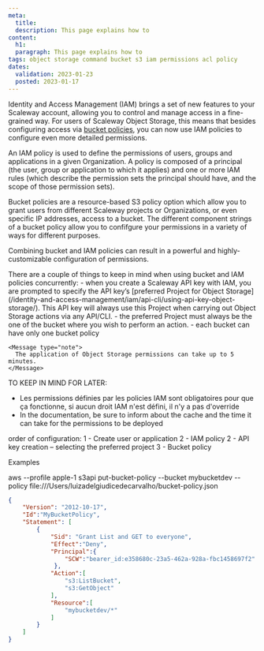 ```yaml
---
meta:
  title: 
  description: This page explains how to
content:
  h1: 
  paragraph: This page explains how to 
tags: object storage command bucket s3 iam permissions acl policy
dates:
  validation: 2023-01-23
  posted: 2023-01-17
---
```


Identity and Access Management (IAM) brings a set of new features to your Scaleway account, allowing you to control and manage access in a fine-grained way. For users of Scaleway Object Storage, this means that besides configuring access via [bucket policies](/storage/object/api-cli/bucket-policy/), you can now use IAM policies to configure even more detailed permissions. 

An IAM policy is used to define the permissions of users, groups and applications in a given Organization. A policy is composed of a principal (the user, group or application to which it applies) and one or more IAM rules (which describe the permission sets the principal should have, and the scope of those permission sets).

Bucket policies are a resource-based S3 policy option which allow you to grant users from different Scaleway projects or Organizations, or even specific IP addresses, access to a bucket. The different component strings of a bucket policy allow you to confifgure your permissions in a variety of ways for different purposes.

Combining bucket and IAM policies can result in a powerful and highly-customizable configuration of permissions.

<Message type="important">
There are a couple of things to keep in mind when using bucket and IAM policies concurrently:
  - when you create a Scaleway API key with IAM, you are prompted to specify the API key’s [preferred Project for Object Storage](/identity-and-access-management/iam/api-cli/using-api-key-object-storage/). This API key will always use this Project when carrying out Object Storage actions via any API/CLI.
  - the preferred Project must always be the one of the bucket where you wish to perform an action. 
  - each bucket can have only one bucket policy
</Message> 





    <Message type="note">
      The application of Object Storage permissions can take up to 5 minutes.
    </Message>




TO KEEP IN MIND FOR LATER:
- Les permissions définies par les policies IAM sont obligatoires pour que ça fonctionne, si aucun droit IAM n'est défini, il n'y a pas d'override
- In the documentation, be sure to inform about the cache and the time it can take for the permissions to be deployed

order of configuration:
1 - Create user or application
2 - IAM policy
2 - API key creation – selecting the preferred project
3 - Bucket policy 




Examples

aws --profile apple-1 s3api put-bucket-policy --bucket mybucketdev --policy file:///Users/luizadelgiudicedecarvalho/bucket-policy.json
```json
{
    "Version": "2012-10-17",
    "Id":"MyBucketPolicy",
    "Statement": [
        {
            "Sid": "Grant List and GET to everyone",
            "Effect":"Deny",
            "Principal":{
                "SCW":"bearer_id:e358680c-23a5-462a-928a-fbc1458697f2"
             },
            "Action":[
                "s3:ListBucket",
                "s3:GetObject"
            ],
            "Resource":[
                "mybucketdev/*"
            ]
        }
    ]
}
```